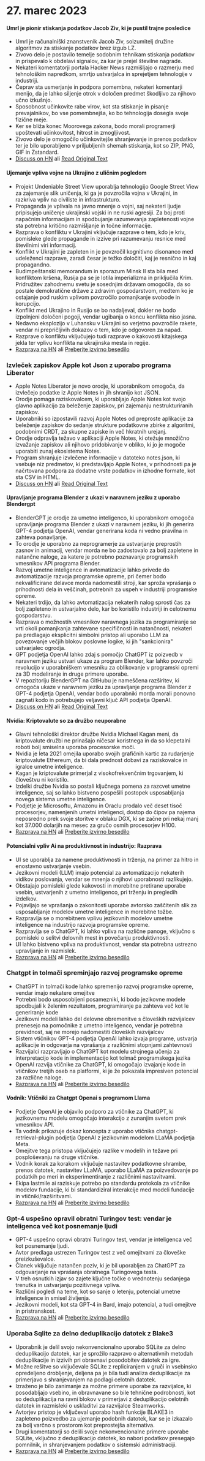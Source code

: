 
<Steps>

# 27. marec 2023

#### Umrl je pionir stiskanja podatkov Jacob Ziv, ki je pustil trajne posledice

- Umrl je računalniški znanstvenik Jacob Ziv, soizumitelj družine algoritmov za stiskanje podatkov brez izgub LZ.
- Zivovo delo je postavilo temelje sodobnim tehnikam stiskanja podatkov in prispevalo k obdelavi signalov, za kar je prejel številne nagrade.
- Nekateri komentatorji portala Hacker News razmišljajo o razmerju med tehnološkim napredkom, smrtjo ustvarjalca in sprejetjem tehnologije v industriji.
- Čeprav sta usmerjanje in podpora pomembna, nekateri komentarji menijo, da je lahko siljenje otrok v določen predmet škodljivo za njihovo učno izkušnjo.
- Sposobnost učinkovite rabe virov, kot sta stiskanje in pisanje prevajalnikov, bo vse pomembnejša, ko bo tehnologija dosegla svoje fizične meje.
- Ker se bliža konec Moorovega zakona, bodo morali programerji upoštevati učinkovitost, hitrost in zmogljivost.
- Zivovo delo je omogočilo učinkovitejše shranjevanje in prenos podatkov ter je bilo uporabljeno v priljubljenih shemah stiskanja, kot so ZIP, PNG, GIF in Zstandard.
- [Discuss on HN](http://news.ycombinator.com/item?id=35316836) ali [Read Original Text](https://twitter.com/erlichya/status/1639973591214182400)

#### Ujemanje vpliva vojne na Ukrajino z uličnim pogledom

- Projekt Undeniable Street View uporablja tehnologijo Google Street View za zajemanje slik uničenja, ki ga je povzročila vojna v Ukrajini, in razkriva vpliv na civiliste in infrastrukturo.
- Propaganda je vplivala na javno mnenje o vojni, saj nekateri ljudje pripisujejo uničenje ukrajinski vojski in ne ruski agresiji. Za boj proti napačnim informacijam in spodbujanje razumevanja zapletenosti vojne sta potrebna kritično razmišljanje in točne informacije.
- Razprava o konfliktu v Ukrajini vključuje razprave o tem, kdo je kriv, pomisleke glede propagande in izzive pri razumevanju resnice med številnimi viri informacij.
- Konflikt v Ukrajini je zapleten in je povzročil kognitivno disonanco med udeleženci razprave, zaradi česar je težko določiti, kaj je resnično in kaj propagandno.
- Budimpeštanski memorandum in sporazum Minsk II sta bila med konfliktom kršena, Rusija pa se je lotila imperializma in priključila Krim. Pridružitev zahodnemu svetu je sosednjim državam omogočila, da so postale demokratične države z zdravim gospodarstvom, medtem ko je ostajanje pod ruskim vplivom povzročilo pomanjkanje svobode in korupcijo.
- Konflikt med Ukrajino in Rusijo se bo nadaljeval, dokler ne bodo izpolnjeni določeni pogoji, vendar ugibanja o koncu konflikta niso jasna.
- Nedavno eksplozijo v Luhansku v Ukrajini so verjetno povzročile rakete, vendar ni prepričljivih dokazov o tem, kdo je odgovoren za napad.
- Razprave o konfliktu vključujejo tudi razprave o kakovosti kitajskega jekla ter vplivu konflikta na ukrajinska mesta in regije.
- [Razprava na HN](http://news.ycombinator.com/item?id=35312352) ali [Preberite izvirno besedilo](https://theundeniablestreetview.com/)

### Izvleček zapiskov Apple kot Json z uporabo programa Liberator

- Apple Notes Liberator je novo orodje, ki uporabnikom omogoča, da izvlečejo podatke iz Apple Notes in jih shranijo kot JSON.
- Orodje pomaga raziskovalcem, ki uporabljajo Apple Notes kot svojo glavno aplikacijo za beleženje zapiskov, pri zajemanju nestrukturiranih zapiskov.
- Uporabniki so izpostavili razvoj Apple Notes od preproste aplikacije za beleženje zapiskov do sedanje strukture podatkovne zbirke z algoritmi, podobnimi CRDT, za skupne zapiske in več hkratnih urejanj.
- Orodje odpravlja težavo v aplikaciji Apple Notes, ki otežuje množično izvažanje zapiskov ali njihovo pridobivanje v obliko, ki jo je mogoče uporabiti zunaj ekosistema Notes.
- Program shranjuje izvlečene informacije v datoteko notes.json, ki vsebuje niz predmetov, ki predstavljajo Apple Notes, v prihodnosti pa je načrtovana podpora za dodatne vrste podatkov in izhodne formate, kot sta CSV in HTML.
- [Discuss on HN](http://news.ycombinator.com/item?id=35316679) ali [Read Original Text](https://github.com/HamburgChimps/apple-notes-liberator)

#### Upravljanje programa Blender z ukazi v naravnem jeziku z uporabo Blendergpt

- BlenderGPT je orodje za umetno inteligenco, ki uporabnikom omogoča upravljanje programa Blender z ukazi v naravnem jeziku, ki jih generira GPT-4 podjetja OpenAI, vendar generirana koda ni vedno pravilna in zahteva ponavljanje.
- To orodje je uporabno za neprogramerje za ustvarjanje preprostih zasnov in animacij, vendar morda ne bo zadostovalo za bolj zapletene in natančne naloge, za katere je potrebno poznavanje programskih vmesnikov API programa Blender.
- Razvoj umetne inteligence in avtomatizacije lahko privede do avtomatizacije razvoja programske opreme, pri čemer bodo nekvalificirane delavce morda nadomestili stroji, kar sproža vprašanja o prihodnosti dela in veščinah, potrebnih za uspeh v industriji programske opreme.
- Nekateri trdijo, da lahko avtomatizacija nekaterih nalog sprosti čas za bolj zapleteno in ustvarjalno delo, kar bo koristilo industriji in celotnemu gospodarstvu.
- Razprava o možnostih vmesnikov naravnega jezika za programiranje se vrti okoli pomanjkanja zahtevane specifičnosti in natančnosti, nekateri pa predlagajo eksplicitni simbolni pristop ali uporabo LLM za povezovanje večjih blokov poslovne logike, ki jih "sankcionira" ustvarjalec ogrodja.
- GPT podjetja OpenAI lahko zdaj s pomočjo ChatGPT iz poizvedb v naravnem jeziku ustvari ukaze za program Blender, kar lahko povzroči revolucijo v uporabniškem vmesniku za oblikovanje v programski opremi za 3D modeliranje in druge primere uporabe.
- V repozitoriju BlenderGPT na GitHubu je nameščena razširitev, ki omogoča ukaze v naravnem jeziku za upravljanje programa Blender z GPT-4 podjetja OpenAI, vendar bodo uporabniki morda morali ponovno zagnati kodo in potrebujejo veljavni ključ API podjetja OpenAI.
- [Discuss on HN](http://news.ycombinator.com/item?id=35320571) ali [Read Original Text](https://github.com/gd3kr/BlenderGPT)

#### Nvidia: Kriptovalute so za družbo neuporabne

- Glavni tehnološki direktor družbe Nvidia Michael Kagan meni, da kriptovalute družbi ne prinašajo ničesar koristnega in da so klepetalni roboti bolj smiselna uporaba procesorske moči.
- Nvidia je leta 2021 omejila uporabo svojih grafičnih kartic za rudarjenje kriptovalute Ethereum, da bi dala prednost dobavi za raziskovalce in igralce umetne inteligence.
- Kagan je kriptovalute primerjal z visokofrekvenčnim trgovanjem, ki človeštvu ni koristilo.
- Izdelki družbe Nvidia so postali ključnega pomena za razcvet umetne inteligence, saj so lahko bistveno pospešili postopek usposabljanja novega sistema umetne inteligence.
- Podjetje je Microsoftu, Amazonu in Oraclu prodalo več deset tisoč procesorjev, namenjenih umetni inteligenci, dostop do čipov pa najema neposredno prek svoje storitve v oblaku DGX, ki se začne pri nekaj manj kot 37.000 dolarjih na mesec za gručo osmih procesorjev H100.
- [Razprava na HN](http://news.ycombinator.com/item?id=35317464) ali [Preberite izvirno besedilo](https://www.theguardian.com/technology/2023/mar/26/cryptocurrencies-add-nothing-useful-to-society-nvidia-chatbots-processing-crypto-mining)

#### Potencialni vpliv Ai na produktivnost in industrijo: Razprava

- UI se uporablja za namene produktivnosti in trženja, na primer za hitro in enostavno ustvarjanje vsebin.
- Jezikovni modeli (LLM) imajo potencial za avtomatizacijo nekaterih vidikov poslovanja, vendar se mnenja o njihovi uporabnosti razlikujejo.
- Obstajajo pomisleki glede kakovosti in morebitne pretirane uporabe vsebin, ustvarjenih z umetno inteligenco, pri trženju in pregledih izdelkov.
- Pojavljajo se vprašanja o zakonitosti uporabe avtorsko zaščitenih slik za usposabljanje modelov umetne inteligence in morebitne tožbe.
- Razpravlja se o morebitnem vplivu jezikovnih modelov umetne inteligence na industrijo razvoja programske opreme.
- Razpravlja se o ChatGPT, ki lahko vpliva na različne panoge, vključno s pomisleki o selitvi delovnih mest in povečanju produktivnosti.
- UI lahko bistveno vpliva na produktivnost, vendar sta potrebna ustrezno upravljanje in razmislek.
- [Razprava na HN](http://news.ycombinator.com/item?id=35312694) ali [Preberite izvirno besedilo](https://oneusefulthing.substack.com/p/superhuman-what-can-ai-do-in-30-minutes)

### Chatgpt in tolmači spreminjajo razvoj programske opreme

- ChatGPT in tolmači kode lahko spremenijo razvoj programske opreme, vendar imajo nekatere omejitve
- Potrebni bodo usposobljeni posamezniki, ki bodo jezikovne modele spodbujali k želenim rezultatom, programiranje pa zahteva več kot le generiranje kode
- Jezikovni modeli lahko del delovne obremenitve s človeških razvijalcev prenesejo na pomočnike z umetno inteligenco, vendar je potrebna previdnost, saj ne morejo nadomestiti človeških razvijalcev
- Sistem vtičnikov GPT-4 podjetja OpenAI lahko izvaja programe, ustvarja aplikacije in odgovarja na vprašanja z različnimi stopnjami zahtevnosti
- Razvijalci razpravljajo o ChatGPT kot modelu strojnega učenja za interpretacijo kode in implementacijo kot tolmač programskega jezika
- OpenAI razvija vtičnike za ChatGPT, ki omogočajo izvajanje kode in vtičnikov tretjih oseb na platformi, ki je že pokazala impresiven potencial za različne naloge.
- [Razprava na HN](http://news.ycombinator.com/item?id=35312609) ali [Preberite izvirno besedilo](https://andrewmayneblog.wordpress.com/2023/03/23/chatgpt-code-interpreter-magic/)

#### Vodnik: Vtičniki za Chatgpt Openai s programom Llama

- Podjetje OpenAI je objavilo podporo za vtičnike za ChatGPT, ki jezikovnemu modelu omogočajo interakcijo z zunanjim svetom prek vmesnikov API.
- Ta vodnik prikazuje dokaz koncepta z uporabo vtičnika chatgpt-retrieval-plugin podjetja OpenAI z jezikovnim modelom LLaMA podjetja Meta.
- Omejitve tega pristopa vključujejo razlike v modelih in težave pri posploševanju na druge vtičnike.
- Vodnik korak za korakom vključuje nastavitev podatkovne shrambe, prenos datotek, nastavitev LLaMA, uporabo LLaMA za poizvedovanje po podatkih po meri in eksperimentiranje z različnimi nastavitvami.
- Ekipa lastmile ai raziskuje potrebo po standardu protokola za vtičnike modelov fundacije, ki bi standardiziral interakcije med modeli fundacije in vtičniki/razširitvami.
- [Razprava na HN](http://news.ycombinator.com/item?id=35315542) ali [Preberite izvirno besedilo](https://blog.lastmileai.dev/using-openais-retrieval-plugin-with-llama-d2e0b6732f14)

### Gpt-4 uspešno opravil obratni Turingov test: vendar je inteligenca več kot posnemanje ljudi

- GPT-4 uspešno opravi obratni Turingov test, vendar je inteligenca več kot posnemanje ljudi.
- Avtor predlaga ustrezen Turingov test z več omejitvami za človeške preizkuševalce.
- Članek vključuje natančen poziv, ki je bil uporabljen za ChatGPT za odgovarjanje na vprašanja obratnega Turingovega testa.
- V treh osnutkih izjav so zajete ključne točke o vrednotenju sedanjega trenutka in ustvarjanju pozitivnega vpliva.
- Različni pogledi na teme, kot so sanje o letenju, potencial umetne inteligence in smisel življenja.
- Jezikovni modeli, kot sta GPT-4 in Bard, imajo potencial, a tudi omejitve in pristranskost.
- [Razprava na HN](http://news.ycombinator.com/item?id=35313171) ali [Preberite izvirno besedilo](https://gist.github.com/rain-1/3bf56122b0ebeac929dff0f881ee8e4c)

### Uporaba Sqlite za delno deduplikacijo datotek z Blake3

- Uporabnik je delil svojo nekonvencionalno uporabo SQLite za delno deduplikacijo datotek, kar je sprožilo razpravo o alternativnih metodah deduplikacije in izzivih pri obravnavi posodobitev datotek za igre.
- Možne rešitve so vključevale SQLite z repliciranjem v gruči in vsebinsko opredeljeno drobljenje, deljena pa je bila tudi analiza deduplikacije za primerjavo s shranjevanjem na podlagi celotnih datotek.
- Izraženo je bilo zanimanje za možne primere uporabe za razvijalce, ki posodabljajo vsebino, in obravnavane so bile tehnične podrobnosti, kot so deduplikacija na ravni blokov v primerjavi z deduplikacijo celotnih datotek in razmisleki o uskladitvi za razvijalce Steamworks.
- Avtorjev pristop je vključeval uporabo hash funkcije BLAKE3 in zapleteno poizvedbo za ujemanje podobnih datotek, kar se je izkazalo za bolj varčno s prostorom kot preprostejša alternativa.
- Drugi komentatorji so delili svoje nekonvencionalne primere uporabe SQLite, vključno z deduplikacijo datotek, ko nabori podatkov presegajo pomnilnik, in shranjevanjem podatkov o sistemski administraciji.
- [Razprava na HN](http://news.ycombinator.com/item?id=35317419) ali [Preberite izvirno besedilo](https://sqlite.org/forum/forumpost/7fecf11e42c71a91?raw)

</Steps>
